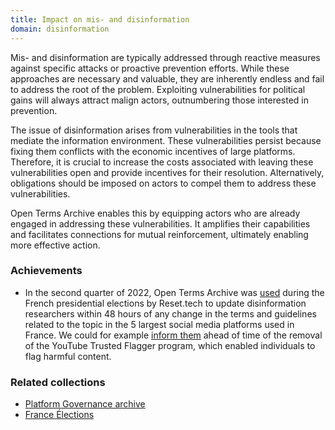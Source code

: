 ```yaml
---
title: Impact on mis- and disinformation
domain: disinformation
---
```


Mis- and disinformation are typically addressed through reactive measures against specific attacks or proactive prevention efforts. While these approaches are necessary and valuable, they are inherently endless and fail to address the root of the problem. Exploiting vulnerabilities for political gains will always attract malign actors, outnumbering those interested in prevention.

The issue of disinformation arises from vulnerabilities in the tools that mediate the information environment. These vulnerabilities persist because fixing them conflicts with the economic incentives of large platforms. Therefore, it is crucial to increase the costs associated with leaving these vulnerabilities open and provide incentives for their resolution. Alternatively, obligations should be imposed on actors to compel them to address these vulnerabilities.

Open Terms Archive enables this by equipping actors who are already engaged in addressing these vulnerabilities. It amplifies their capabilities and facilitates connections for mutual reinforcement, ultimately enabling more effective action.

### Achievements

- In the second quarter of 2022, Open Terms Archive was [used](https://www.reset.tech/resources/memos-on-platforms-behaviour-during-the-2022-french-elections/) during the French presidential elections by Reset.tech to update disinformation researchers within 48 hours of any change in the terms and guidelines related to the topic in the 5 largest social media platforms used in France. We could for example [inform them](https://opentermsarchive.org/case-studies/youtube-closes-its-fast-track-content-flagging-program-to-individuals) ahead of time of the removal of the YouTube Trusted Flagger program, which enabled individuals to flag harmful content.

### Related collections

- [Platform Governance archive](https://github.com/OpenTermsArchive/pga-versions/)
- [France Élections](https://github.com/OpenTermsArchive/france-elections-versions/)
